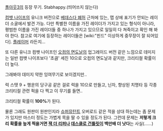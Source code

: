 [[폴아웃3]]의 등장 무기. Stabhappy.(띄어쓰지 않는다)

[[컴뱃 나이프]]의 유니크 버전으로 [[베데스다 폐허]] 근처에 있는, 맵 상에 표기가 안되는 레이더 소굴에서 발견 가능. 다만 특별한 이름을 가진 레이더가 가지고 있는 형식이 아니라, 평범한 이름을 가진 레이더들 중 하나가 가지고 있으므로 일일히 다 쳐죽이고 확인 해 봐야 한다. 참고로 여기에 등장하는 레이더들은 [wiki:"핀드" 이상하게 중무장이 잘 되어있다]. [[플레이머]] 라든지...

또 다른 유니크 컴뱃 나이프인 [[오컴의 면도날]]의 업그레이드 버전 같은 느낌으로 데미지는 일반 컴뱃 나이프보다 '초큼' 세진 10으로 오컴의 면도날과 같지만, 크리티컬 확률이 더 높다. 

그래봐야 데미지 약한 잉여무기로 보이겠지만..

럭 스탯 9 + 행운의 당구공 같은 걸로 럭을 10으로 만들고, 닌자, 향상된 치명타 등 각종 크리티컬 관련 퍽을 다 찍고 이 무기를 들면..

크리티컬 확률이 '''100%'''가 된다. 

물론 그래도 원판이 원판인지라 [[슈퍼뮤턴트]] 오버로드 같은 적을 상대 하는데는 좀 문제가 있지만 마스터 정도는 가볍게 목을 딸 수 있을 정도가 된다. 그런데 문제는 '''저렇게 크리 확률을 높게 찍을거면 [[잭 더 리퍼]]나 [[데스클로 건틀릿]]이 백만배 더 낫다'''는 사실(……) 
